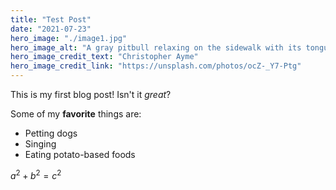 ```yaml
---
title: "Test Post"
date: "2021-07-23"
hero_image: "./image1.jpg"
hero_image_alt: "A gray pitbull relaxing on the sidewalk with its tongue hanging out"
hero_image_credit_text: "Christopher Ayme"
hero_image_credit_link: "https://unsplash.com/photos/ocZ-_Y7-Ptg"
---
```



This is my first blog post! Isn't it *great*?

Some of my **favorite** things are:

* Petting dogs
* Singing
* Eating potato-based foods

$a^2 + b^2 = c^2$

<Main/>